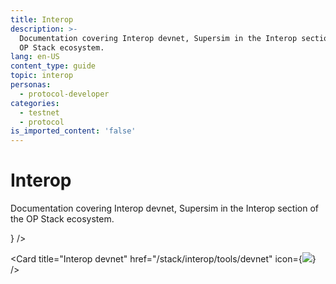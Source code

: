 ```yaml
---
title: Interop
description: >-
  Documentation covering Interop devnet, Supersim in the Interop section of the
  OP Stack ecosystem.
lang: en-US
content_type: guide
topic: interop
personas:
  - protocol-developer
categories:
  - testnet
  - protocol
is_imported_content: 'false'
---
```



# Interop

Documentation covering Interop devnet, Supersim in the Interop section of the OP Stack ecosystem.

<Cards>
  <Card title="Supersim" href="/stack/interop/tools/supersim" icon={<img src="/img/icons/shapes.svg" />} />

  <Card title="Interop devnet" href="/stack/interop/tools/devnet" icon={<img src="/img/icons/shapes.svg" />} />

</Cards>
